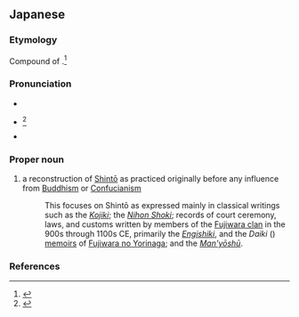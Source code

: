 ==Japanese==
<div style="float:right;">
{{wikipedia|lang=ja}}
{{wikipedia|Koshintō}}
</div>
{{ja-kanjitab|こ|しん|とう|yomi=on}}

===Etymology===
Compound of {{compound|lang=ja|sort=こしんとう|古|tr1=ko|t1=old|神道|tr2=shintō|t2=[[Shintō]]}}.<ref name="KDJ">{{R:Kokugo Dai Jiten}}</ref>

===Pronunciation===
* {{l|ja|sc=Latn|音読み|On'yomi}}
* {{ja-accent-common|n|こ|し|んとう}}<ref name="DJR">{{R:Daijirin}}</ref>
* {{IPA|lang=ja|[ko̞ɕĩnto̞ː]}}

===Proper noun===
{{ja-pos|proper|こしんとう|hhira=こしんたう}}

# {{lb|ja|sort=こしんとう|religion|Shinto}} a reconstruction of [[Shintō]] as practiced originally before any influence from [[Buddhism]] or [[Confucianism]]
#: This focuses on Shintō as expressed mainly in classical writings such as the [[w:Kojiki|''Kojiki'']]; the [[w:Nihon Shoki|''Nihon Shoki'']]; records of court ceremony, laws, and customs written by members of the [[w:Fujiwara clan|Fujiwara clan]] in the 900s through 1100s CE, primarily the [[w:Engishiki|''Engishiki'']], and the ''Daiki'' ({{w2|ja|台記}}) [[memoir]]s of [[w:Fujiwara no Yorinaga|Fujiwara no Yorinaga]]; and the [[w:Man'yōshū|''Man'yōshū'']].

===References===
<references/>